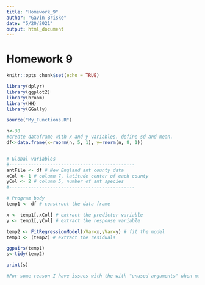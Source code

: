 ```yaml
---
title: "Homework_9"
author: "Gavin Briske"
date: "5/20/2021"
output: html_document
---
```


# Homework 9

```r
knitr::opts_chunk$set(echo = TRUE)

library(dplyr)
library(ggplot2)
library(broom)
library(HH)
library(GGally)
```


```r

source("My_Functions.R")

```

```r


n<-30
#create dataframe with x and y variables. define sd and mean. 
df<-data.frame(x=rnorm(n, 5, 1), y=rnorm(n, 8, 1))


# Global variables
#----------------------------------------------
antFile <- df # New England ant county data
xCol <- 1 # column 7, latitude center of each county
yCol <- 2 # column 5, number of ant species
#----------------------------------------------

# Program body
temp1 <- df # construct the data frame

x <- temp1[,xCol] # extract the predictor variable
y <- temp1[,yCol] # extract the response variable

temp2 <- FitRegressionModel(xVar=x,yVar=y) # fit the model
temp3 <- (temp2) # extract the residuals

ggpairs(temp1)
s<-tidy(temp2)

print(s)

#For some reason I have issues with the with "unused arguments" when making temp 3. I adjusted the code to spit out a ggpairs analysis and a summary data frame. 


```


